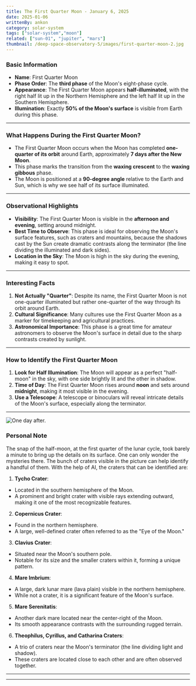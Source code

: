 ```yaml
---
title: The First Quarter Moon - January 6, 2025
date: 2025-01-06
writtenBy: ankon
category: solar-system
tags: ["solar-system","moon"]
related: ["sun-01", "jupiter", "mars"]
thumbnail: /deep-space-observatory-5/images/first-quarter-moon-2.jpg
---
```


<Highlight title="The First Quarter Moon" subtitle="A Key Phase in the Lunar Cycle" />

### **Basic Information**
- **Name**: First Quarter Moon
- **Phase Order**: The **third phase** of the Moon's eight-phase cycle.
- **Appearance**: The First Quarter Moon appears **half-illuminated**, with the right half lit up in the Northern Hemisphere and the left half lit up in the Southern Hemisphere.
- **Illumination**: Exactly **50% of the Moon's surface** is visible from Earth during this phase.

---

### **What Happens During the First Quarter Moon?**
- The First Quarter Moon occurs when the Moon has completed **one-quarter of its orbit** around Earth, approximately **7 days after the New Moon**.
- This phase marks the transition from the **waxing crescent** to the **waxing gibbous** phase.
- The Moon is positioned at a **90-degree angle** relative to the Earth and Sun, which is why we see half of its surface illuminated.

---

### **Observational Highlights**
- **Visibility**: The First Quarter Moon is visible in the **afternoon and evening**, setting around midnight.
- **Best Time to Observe**: This phase is ideal for observing the Moon's surface features, such as craters and mountains, because the shadows cast by the Sun create dramatic contrasts along the terminator (the line dividing the illuminated and dark sides).
- **Location in the Sky**: The Moon is high in the sky during the evening, making it easy to spot.

---

### **Interesting Facts**
1. **Not Actually "Quarter"**: Despite its name, the First Quarter Moon is not one-quarter illuminated but rather one-quarter of the way through its orbit around Earth.
2. **Cultural Significance**: Many cultures use the First Quarter Moon as a marker for timekeeping and agricultural practices.
3. **Astronomical Importance**: This phase is a great time for amateur astronomers to observe the Moon's surface in detail due to the sharp contrasts created by sunlight.

---

### **How to Identify the First Quarter Moon**
1. **Look for Half Illumination**: The Moon will appear as a perfect "half-moon" in the sky, with one side brightly lit and the other in shadow.
2. **Time of Day**: The First Quarter Moon rises around **noon** and sets around **midnight**, making it most visible in the evening.
3. **Use a Telescope**: A telescope or binoculars will reveal intricate details of the Moon's surface, especially along the terminator.

---

![One day after.](/deep-space-observatory-5/images/first-quarter-moon-3.jpg)
### **Personal Note**

The snap of the half-moon, at the first quarter of the lunar cycle, took barely a minute to bring
up the details on its surface. One can only wonder the mysteries there. The bunch of craters visible
in the picture can help identify a handful of them. With the help of AI, the craters that can
be identified are:

1. **Tycho Crater**:
- Located in the southern hemisphere of the Moon.
- A prominent and bright crater with visible rays extending outward, making it one of the most recognizable features.

2. **Copernicus Crater**:
- Found in the northern hemisphere.
- A large, well-defined crater often referred to as the "Eye of the Moon."

3. **Clavius Crater**:
- Situated near the Moon's southern pole.
- Notable for its size and the smaller craters within it, forming a unique pattern.

4. **Mare Imbrium**:
- A large, dark lunar mare (lava plain) visible in the northern hemisphere.
- While not a crater, it is a significant feature of the Moon's surface.

5. **Mare Serenitatis**:
- Another dark mare located near the center-right of the Moon.
- Its smooth appearance contrasts with the surrounding rugged terrain.

6. **Theophilus, Cyrillus, and Catharina Craters**:
- A trio of craters near the Moon's terminator (the line dividing light and shadow).
- These craters are located close to each other and are often observed together.

---

---
